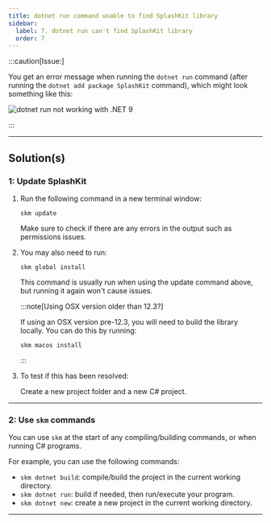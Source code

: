 ```yaml
---
title: dotnet run command unable to find SplashKit library
sidebar:
  label: 7. dotnet run can't find SplashKit library
  order: 7
---
```



:::caution[Issue:]

You get an error message when running the `dotnet run` command (after running the `dotnet add package SplashKit` command), which might look something like this:

![dotnet run not working with .NET 9](/images/troubleshoot/macos/dotnet-9-issue.png)

:::

---

## Solution(s)

### 1: Update SplashKit

<Steps>

1. Run the following command in a new terminal window:

    ```shell
    skm update
    ```

    Make sure to check if there are any errors in the output such as permissions issues.

2. You may also need to run:

    ```shell
    skm global install
    ```

    This command is usually run when using the update command above, but running it again won't cause issues.

    :::note[Using OSX version older than 12.3?]

    If using an OSX version pre-12.3, you will need to build the library locally. You can do this by running:

    ```shell
    skm macos install
    ```

    :::

3. To test if this has been resolved:

    Create a new project folder and a new C# project.

</Steps>

---

### 2: Use `skm` commands

You can use `skm` at the start of any compiling/building commands, or when running C# programs.

For example, you can use the following commands:

- `skm dotnet build`: compile/build the project in the current working directory.
- `skm dotnet run`: build if needed, then run/execute your program.
- `skm dotnet new`: create a new project in the current working directory.

---
